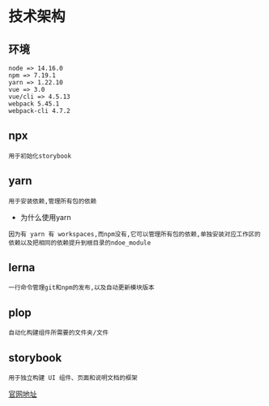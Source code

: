 
<Meta title="文档/技术架构" />

# 技术架构

## 环境
    node => 14.16.0
    npm => 7.19.1
    yarn => 1.22.10
    vue => 3.0
    vue/cli => 4.5.13
    webpack 5.45.1
    webpack-cli 4.7.2

## npx
`用于初始化storybook`

## yarn
`用于安装依赖,管理所有包的依赖`

+ 为什么使用yarn

`因为有 yarn 有 workspaces,而npm没有,它可以管理所有包的依赖,单独安装对应工作区的依赖以及把相同的依赖提升到根目录的ndoe_module`
    
## lerna 
`一行命令管理git和npm的发布,以及自动更新模块版本`

## plop
`自动化构建组件所需要的文件夹/文件`

## storybook
`用于独立构建 UI 组件、页面和说明文档的框架`

[官网地址](https://storybook.js.org/)

